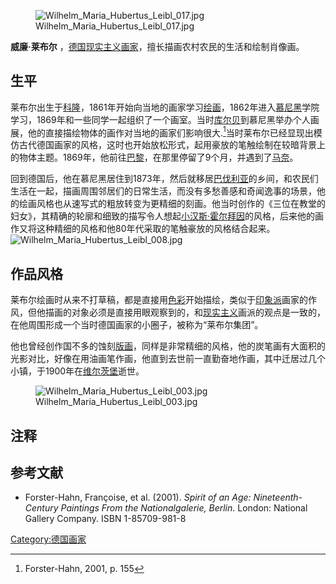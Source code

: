 [[File:Wilhelm_Maria_Hubertus_Leibl_017.jpg|thumb]]

'''威廉·莱布尔''' {{BD|1844年|10月23日|1900年|12月4日|catIdx=L}}，[[德国|德国]][[现实主义|现实主义]][[画家|画家]]，擅长描画农村农民的生活和绘制肖像画。 

== 生平 ==
莱布尔出生于[[科隆|科隆]]，1861年开始向当地的画家学习[[绘画|绘画]]，1862年进入[[慕尼黑|慕尼黑]]学院学习，1869年和一些同学一起组织了一个画室。当时[[库尔贝|库尔贝]]到慕尼黑举办个人画展，他的直接描绘物体的画作对当地的画家们影响很大.<ref>Forster-Hahn, 2001, p. 155</ref>当时莱布尔已经显现出模仿古代德国画家的风格，这时也开始放松形式，起用豪放的笔触绘制在较暗背景上的物体主题。1869年，他前往[[巴黎|巴黎]]，在那里停留了9个月，并遇到了[[马奈|马奈]]。

回到德国后，他在慕尼黑居住到1873年，然后就移居[[巴伐利亚|巴伐利亚]]的乡间，和农民们生活在一起，描画周围邻居们的日常生活，而没有多愁善感和奇闻逸事的场景，他的绘画风格也从速写式的粗放转变为更精细的刻画。他当时创作的《三位在教堂的妇女》，其精确的轮廓和细致的描写令人想起[[小汉斯·霍尔拜因|小汉斯·霍尔拜因]]的风格，后来他的画作又将这种精细的风格和他80年代采取的笔触豪放的风格结合起来。
[[File:Wilhelm_Maria_Hubertus_Leibl_008.jpg|right]]

== 作品风格 ==
莱布尔绘画时从来不打草稿，都是直接用[[色彩|色彩]]开始描绘，类似于[[印象派|印象派]]画家的作风，但他描画的对象必须是直接用眼观察到的，和[[现实主义|现实主义]]画派的观点是一致的，在他周围形成一个当时德国画家的小圈子，被称为“莱布尔集团”。

他也曾经创作国不多的蚀刻[[版画|版画]]，同样是非常精细的风格，他的炭笔画有大面积的光影对比，好像在用油画笔作画，他直到去世前一直勤奋地作画，其中迁居过几个小镇，于1900年在[[维尔茨堡|维尔茨堡]]逝世。

[[File:Wilhelm_Maria_Hubertus_Leibl_003.jpg|left]]

==注释==
{{Reflist}}

==参考文献==
*Forster-Hahn, Françoise, et al. (2001). ''Spirit of an Age: Nineteenth-Century Paintings From the Nationalgalerie, Berlin''. London: National Gallery Company. ISBN 1-85709-981-8

{{commons|Wilhelm Leibl}}

{{Authority control}}
{{DEFAULTSORT:Leibl, Wilhelm}}

[[Category:德国画家|Category:德国画家]]